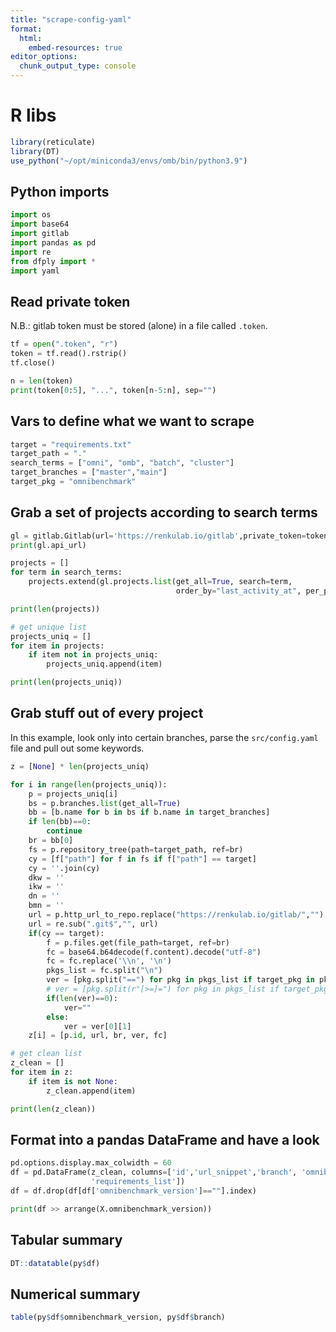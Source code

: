 ```yaml
---
title: "scrape-config-yaml"
format:
  html:
    embed-resources: true
editor_options: 
  chunk_output_type: console
---
```


# R libs

```r
library(reticulate)
library(DT)
use_python("~/opt/miniconda3/envs/omb/bin/python3.9")
```

## Python imports

```python
import os
import base64
import gitlab
import pandas as pd
import re
from dfply import *
import yaml
```


## Read private token

N.B.: gitlab token must be stored (alone) in a file called `.token`.

```python
tf = open(".token", "r")
token = tf.read().rstrip()
tf.close()

n = len(token)
print(token[0:5], "...", token[n-5:n], sep="")
```

## Vars to define what we want to scrape


```python
target = "requirements.txt"
target_path = "."
search_terms = ["omni", "omb", "batch", "cluster"]
target_branches = ["master","main"]
target_pkg = "omnibenchmark"
```


## Grab a set of projects according to search terms

```python
gl = gitlab.Gitlab(url='https://renkulab.io/gitlab',private_token=token)
print(gl.api_url)

projects = []
for term in search_terms:
    projects.extend(gl.projects.list(get_all=True, search=term,
                                     order_by="last_activity_at", per_page=100))

print(len(projects))

# get unique list
projects_uniq = []
for item in projects:
    if item not in projects_uniq:
        projects_uniq.append(item)

print(len(projects_uniq))
```

## Grab stuff out of every project

In this example, look only into certain branches, parse the `src/config.yaml` file and pull out some keywords.

```python
z = [None] * len(projects_uniq)

for i in range(len(projects_uniq)):
    p = projects_uniq[i]
    bs = p.branches.list(get_all=True)
    bb = [b.name for b in bs if b.name in target_branches]
    if len(bb)==0:
        continue
    br = bb[0]
    fs = p.repository_tree(path=target_path, ref=br)
    cy = [f["path"] for f in fs if f["path"] == target]
    cy = ''.join(cy)
    dkw = ''
    ikw = ''
    dn = ''
    bmn = ''
    url = p.http_url_to_repo.replace("https://renkulab.io/gitlab/","")
    url = re.sub(".git$","", url)
    if(cy == target):
        f = p.files.get(file_path=target, ref=br)
        fc = base64.b64decode(f.content).decode("utf-8")
        fc = fc.replace('\\n', '\n')
        pkgs_list = fc.split("\n")
        ver = [pkg.split("==") for pkg in pkgs_list if target_pkg in pkg]
        # ver = [pkg.split(r"[>=]=") for pkg in pkgs_list if target_pkg in pkg]
        if(len(ver)==0):
            ver=""
        else:
            ver = ver[0][1]
    z[i] = [p.id, url, br, ver, fc]

# get clean list
z_clean = []
for item in z:
    if item is not None:
        z_clean.append(item)

print(len(z_clean))
```


## Format into a pandas DataFrame and have a look

```python
pd.options.display.max_colwidth = 60
df = pd.DataFrame(z_clean, columns=['id','url_snippet','branch', 'omnibenchmark_version',
                  'requirements_list'])
df = df.drop(df[df['omnibenchmark_version']==""].index)

print(df >> arrange(X.omnibenchmark_version))
```

## Tabular summary

```r
DT::datatable(py$df)
```

## Numerical summary

```r
table(py$df$omnibenchmark_version, py$df$branch)
```
